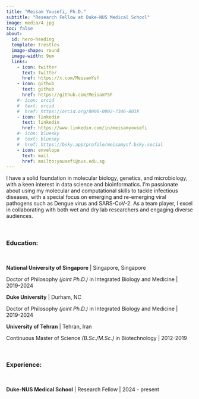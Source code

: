 ```yaml
---
title: "Meisam Yousefi, Ph.D."
subtitle: "Research Fellow at Duke-NUS Medical School"
image: media/4.jpg
toc: false
about:
  id: hero-heading
  template: trestles
  image-shape: round
  image-width: 9em
  links:
    - icon: twitter
      text: twitter
      href: https://x.com/MeisamYsf
    - icon: github
      text: github
      href: https://github.com/MeisamYSF
    #- icon: orcid
    #  text: orcid
    #  href: https://orcid.org/0000-0002-7346-803X
    - icon: linkedin
      text: linkedin
      href: https://www.linkedin.com/in/meisamyousefi
    #- icon: bluesky
    #  text: bluesky
    #  href: https://bsky.app/profile/meisamysf.bsky.social
    - icon: envelope
      text: mail
      href: mailto:yousefi@nus.edu.sg
---
```


::: {#hero-heading}
I have a solid foundation in molecular biology, genetics, and microbiology, with a keen interest in data science and bioinformatics. I'm passionate about using my molecular and computational skills to tackle infectious diseases, with a special focus on emerging and re-emerging viral pathogens such as Dengue virus and SARS-CoV-2. As a team player, I excel in collaborating with both wet and dry lab researchers and engaging diverse audiences.

<br />

### Education:

<br />

**National University of Singapore** \| Singapore, Singapore

Doctor of Philosophy *(joint Ph.D.)* in Integrated Biology and Medicine \| 2019-2024

**Duke University** \| Durham, NC

Doctor of Philosophy *(joint Ph.D.)* in Integrated Biology and Medicine \| 2019-2024

**University of Tehran** \| Tehran, Iran

Continuous Master of Science *(B.Sc./M.Sc.)* in Biotechnology \| 2012-2019

<br />

### Experience:

<br />

**Duke-NUS Medical School** \| Research Fellow \| 2024 - present
:::
